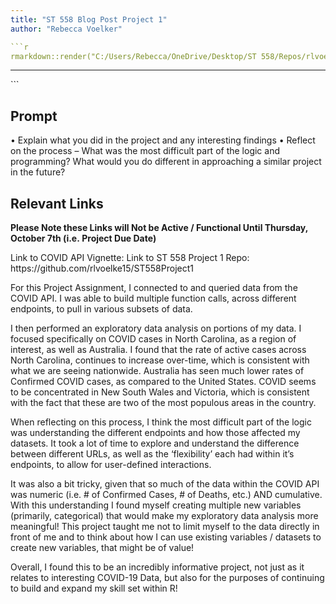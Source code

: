 ```yaml
---
title: "ST 558 Blog Post Project 1"
author: "Rebecca Voelker"

```r
rmarkdown::render("C:/Users/Rebecca/OneDrive/Desktop/ST 558/Repos/rlvoelke15.github.io/_Rmd/2021-9-14-Second-Blog-Post.rmd", output_format = "github_document", output_dir = "C:/Users/Rebecca/OneDrive/Desktop/ST 558/Repos/rlvoelke15.github.io/_posts", output_options = list(html_preview = FALSE))
```
---
```


## Prompt

•	Explain what you did in the project and any interesting findings
•	Reflect on the process – What was the most difficult part of the logic and programming? What would you do different in approaching a similar project in the future? 

## Relevant Links
**Please Note these Links will Not be Active / Functional Until Thursday, October 7th (i.e. Project Due Date)**

Link to COVID API Vignette:
Link to ST 558 Project 1 Repo: https://github.com/rlvoelke15/ST558Project1 

For this Project Assignment, I connected to and queried data from the COVID API. I was able to build multiple function calls, across different endpoints, to pull in various subsets of data. 

I then performed an exploratory data analysis on portions of my data. I focused specifically on COVID cases in North Carolina, as a region of interest, as well as Australia. 
I found that the rate of active cases across North Carolina, continues to increase over-time, which is consistent with what we are seeing nationwide. Australia has seen much lower rates of Confirmed COVID cases, as compared to the United States. COVID seems to be concentrated in New South Wales and Victoria, which is consistent with the fact that these are two of the most populous areas in the country. 

When reflecting on this process, I think the most difficult part of the logic was understanding the different endpoints and how those affected my datasets. It took a lot of time to explore and understand the difference between different URLs, as well as the ‘flexibility’ each had within it’s endpoints, to allow for user-defined interactions. 

It was also a bit tricky, given that so much of the data within the COVID API was numeric (i.e. # of Confirmed Cases, # of Deaths, etc.) AND cumulative. With this understanding I found myself creating multiple new variables (primarily, categorical) that would make my exploratory data analysis more meaningful! This project taught me not to limit myself to the data directly in front of me and to think about how I can use existing variables / datasets to create new variables, that might be of value! 

Overall, I found this to be an incredibly informative project, not just as it relates to interesting COVID-19 Data, but also for the purposes of continuing to build and expand my skill set within R!

